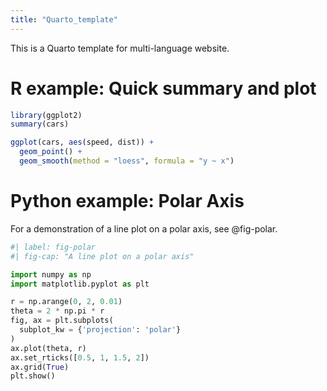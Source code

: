 ```yaml
---
title: "Quarto_template"
---
```


This is a Quarto template for multi-language website.

# R example: Quick summary and plot

```r
library(ggplot2)
summary(cars)
```

```r
ggplot(cars, aes(speed, dist)) +
  geom_point() +
  geom_smooth(method = "loess", formula = "y ~ x")
```

# Python example: Polar Axis

For a demonstration of a line plot on a polar axis, see @fig-polar.

```python
#| label: fig-polar
#| fig-cap: "A line plot on a polar axis"

import numpy as np
import matplotlib.pyplot as plt

r = np.arange(0, 2, 0.01)
theta = 2 * np.pi * r
fig, ax = plt.subplots(
  subplot_kw = {'projection': 'polar'} 
)
ax.plot(theta, r)
ax.set_rticks([0.5, 1, 1.5, 2])
ax.grid(True)
plt.show()
```

